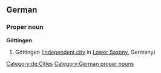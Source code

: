 ==German==
{{wikipedia}}
{{wikipedia|lang=de}}
===Proper noun===
'''Göttingen'''
# Göttingen ([[independent city]] in [[Lower Saxony]], Germany)
[[Category:de:Cities]]
[[Category:German proper nouns]]